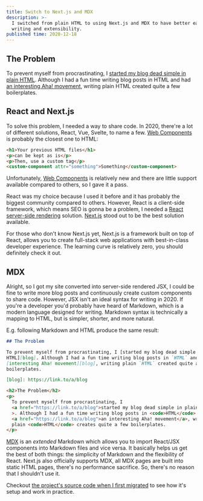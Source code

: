 ```yaml
---
title: Switch to Next.js and MDX
description: >-
  I switched from plain HTML to using Next.js and MDX to have better ease of
  writing and extensibility.
published time: 2020-12-18
---
```


## The Problem

To prevent myself from procrastinating, I [started my blog dead simple in plain
HTML][start blog]. Although I had a fun time writing blog posts in HTML and had
[an interesting Aha! movement][start blog], writing plain HTML created quite a
few boilerplates.

## React and Next.js

To solve this problem, I needed a way to share code. In 2020, there're a lot of
different solutions, React, Vue, Svelte, to name a few. [Web Components] is
probably the closest one to HTML:

```html
<h1>Your previous HTML files</h1>
<p>can be kept as is</p>
<p>Then, use a custom tag</p>
<custom-component attr="something">Something</custom-component>
```

Unfortunately, [Web Components] is relatively new and there are little support
available compared to others, so I gave it a pass.

React was my choice because I used it before and it has probably the biggest
community compared to others. However, React is a client-side framework, which
means SEO is gonna be a problem, I needed a [React server-side rendering]
solution. [Next.js] stood out to be the best solution available.

For those who don't know Next.js yet, Next.js is a framework built on top of
React, allows you to create full-stack web applications with best-in-class
developer experience. The learning curve is relatively zero, you should
definitely check it out.

## MDX

Alright, so I got my site converted into server-side rendered JSX, I could be
fine to write more blog posts and continuously create custom components to share
code. However, JSX isn't an ideal syntax for writing in 2020. If you're a
developer you'd probably have heard of Markdown, which is a modern language
designed for writing. Markdown syntax is technically a mapping to HTML, but is
simpler, shorter, and more natural.

E.g. following Markdown and HTML produce the same result:

```md
## The Problem

To prevent myself from procrastinating, I [started my blog dead simple in plain
HTML][blog]. Although I had a fun time writing blog posts in `HTML` and had an
[interesting Aha! movement][blog], writing plain `HTML` created quite a few
boilerplates.

[blog]: https://link.to/a/blog
```

```html
<h2>The Problem</h2>
<p>
  To prevent myself from procrastinating, I
  <a href="https://link.to/a/blog">started my blog dead simple in plain HTML</a
  >. Although I had a fun time writing blog posts in <code>HTML</code> and had
  <a href="https://link.to/a/blog">an interesting Aha! movement</a>, writing
  plain <code>HTML</code> creates quite a few boilerplates.
</p>
```

[MDX] is an _extended_ Markdown which allows you to import React/JSX components
into Markdown files and vice versa. It basically helps us get the best of both
things: the simplicity of Markdown and the flexibility of React. Next.js also
officially supports MDX, all MDX pages are built into static HTML pages, there's
no performance sacrifice. So, there's no reason that I shouldn't use it.

Checkout [the project's source code when I first migrated][source code] to see
how it's setup and work in practice.

<!-- Links -->

[web components]: https://developer.mozilla.org/en-US/docs/Web/Web_Components
[next.js]: https://nextjs.org
[react server-side rendering]:
  https://www.digitalocean.com/community/tutorials/react-server-side-rendering
[mdx]: https://mdxjs.com
[start blog]: hello-world-start-blog-in-html
[source code]:
  https://github.com/phuctm97/phuctm97.com/tree/bea56e9213511f72bd6ce0ed587956098c058161
